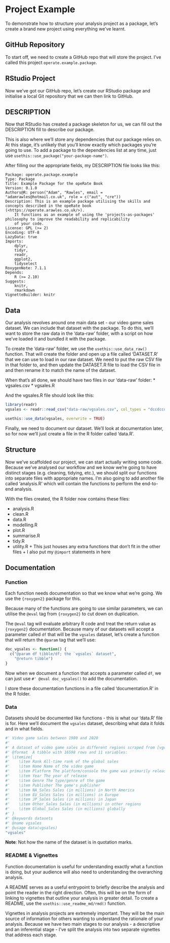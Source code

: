 # Project Example

To demonstrate how to structure your analysis project as a package, let's create a brand new project using everything we've learnt.

## GitHub Repository

To start off, we need to create a GitHub repo that will store the project. I've called this project `operate.example.package`.

## RStudio Project

Now we've got our GitHub repo, let's create our RStudio package and initialise a local Git repository that we can then link to GitHub.

## DESCRIPTION

Now that RStudio has created a package skeleton for us, we can fill out the DESCRIPTION fill to describe our package.

This is also where we'll store any dependencies that our package relies on. At this stage, it's unlikely that you'll know exactly which packages you're going to use. To add a package to the dependencies list at any time, just use `usethis::use_package("your-package-name")`.

After filling our the appropriate fields, my DESCRIPTION file looks like this:

```
Package: operate.package.example
Type: Package
Title: Example Package for the opeRate Book
Version: 0.1.0
Authors@R: person("Adam", "Rawles", email = "adamrawles@hotmail.co.uk", role = c("aut", "cre")) 
Description: This is an example package utilising the skills and concepts described in the opeRate book (<https://operate.arawles.co.uk/>).
    It functions as an example of using the 'projects-as-packages' philosophy to improve the readability and replicability
    of your code.
License: GPL (>= 2)
Encoding: UTF-8
LazyData: true
Imports: 
    dplyr,
    tidyr,
    readr,
    ggplot2,
    tidyselect
RoxygenNote: 7.1.1
Depends: 
    R (>= 2.10)
Suggests: 
    knitr,
    rmarkdown
VignetteBuilder: knitr
```

## Data

Our analysis revolves around one main data set - our video game sales dataset. We can include that dataset with the package. To do this, we'll want to store the raw data in the 'data-raw' folder, with a script on how we've loaded it and bundled it with the package.

To create the 'data-raw' folder, we use the `usethis::use_data_raw()` function. That will create the folder and open up a file called 'DATASET.R' that we can use to load in our raw dataset. We need to put the raw CSV file in that folder to, and then update the DATASET.R file to load the CSV file in and then rename it to match the name of the dataset.

When that's all done, we should have two files in our 'data-raw' folder:
    * vgsales.csv
    * vgsales.R
 
 And the vgsales.R file should look like this:
 
 ```r
library(readr)
vgsales <- readr::read_csv("data-raw/vgsales.csv", col_types = "dccdccddddd")

usethis::use_data(vgsales, overwrite = TRUE)
 ```
 
 Finally, we need to document our dataset. We'll look at documentation later, so for now we'll just create a file in the R folder called 'data.R'.

## Structure

Now we've scaffolded our project, we can start actually writing some code. Because we've analysed our workflow and we know we're going to have distinct stages (e.g. cleaning, tidying, etc.), we should split our functions into separate files with appropriate names. I'm also going to add another file called 'analysis.R' which will contain the functions to perform the end-to-end analysis.

With the files created, the R folder now contains these files:

* analysis.R
* clean.R
* data.R
* modelling.R
* plot.R
* summarise.R
* tidy.R
* utility.R
        + This just houses any extra functions that don't fit in the other files
        + I also put my `@import` statements in here

## Documentation

### Function

Each function needs documentation so that we know what we're going. We use the `{roxygen2}` package for this.

Because many of the functions are going to use similar parameters, we can utilise the `@eval` tag from `{roxygen2}` to cut down on duplication.

The `@eval` tag will evaluate arbitrary R code and treat the return value as `{roxygen2}` documentation. Because many of our datasets will accept a parameter called `df` that will be the `vgsales` dataset, let's create a function that will return the `@param` tag that we'll use:

```r
doc_vgsales <- function() {
  c("@param df tibble/df; the `vgsales` dataset",
    "@return tibble")
}
```

Now when we document a function that accepts a parameter called `df`, we can just use `#' @eval doc_vgsales()` to add the documentation.

I store these documentation functions in a file called 'documentation.R' in the R folder.

### Data

Datasets should be documented like functions - this is what our 'data.R' file is for. Here we'll document the `vgsales` dataset, describing what data it folds and in what fields.

```r
#' Video game sales between 1980 and 2020
#'
#' A dataset of video game sales in different regions scraped from [vgchartz.com](vgchartz.com).
#' @format  A tibble with 16598 rows and 11 variables:
#' \itemize{
#'    \item Rank All-time rank of the global sales
#'    \item Name Name of the video game
#'    \item Platform The platform/console the game was primarily released on
#'    \item Year The year of release
#'    \item Genre The type/genre of the game
#'    \item Publisher The game's publisher
#'    \item NA_Sales Sales (in millions) in North America
#'    \item EU_Sales Sales (in millions) in Europe
#'    \item JP_Sales Sales (in millions) in Japan
#'    \item Other_Sales Sales (in millions) in other regions
#'    \item Global_Sales Sales (in millions) globally
#' }
#' @keywords datasets
#' @name vgsales
#' @usage data(vgsales)
"vgsales"
```


**Note**:
Not how the name of the dataset is in quotation marks.


### README & Vignettes

Function documentation is useful for understanding exactly what a function is doing, but your audience will also need to understanding the overarching analysis.

A README serves as a useful entrypoint to briefly describe the analysis and point the reader in the right direction. Often, this will be on the form of linking to vignettes that outline your analysis in greater detail. To create a README, use the `usethis::use_readme_md/rmd()` function.

Vignettes in analysis projects are extremely important. They will be the main source of information for others wanting to understand the rationale of your analysis. Because we have two main stages to our analysis - a descriptive and an inferential stage - I've split the analysis into two separate vignettes that address each stage.
